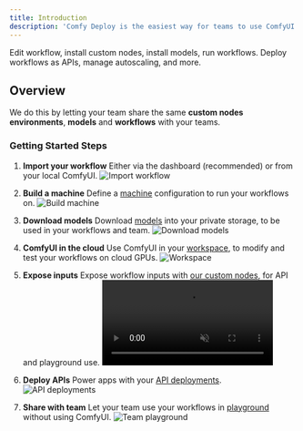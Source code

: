 ```yaml
---
title: Introduction
description: 'Comfy Deploy is the easiest way for teams to use ComfyUI and power apps.'
---
```


<Cards>
  <Card title="ComfyUI Workspace" href="/docs/workspace/overview">
    Edit workflow, install custom nodes, install models, run workflows.
  </Card>
  <Card title="API Deployments" href="/docs/api">
    Deploy workflows as APIs, manage autoscaling, and more.
  </Card>
</Cards>

## Overview

We do this by letting your team share the same **custom nodes environments**, **models** and **workflows** with your teams. 

### Getting Started Steps

1. **Import your workflow**
   Either via the dashboard (recommended) or from your local ComfyUI.
   ![Import workflow](/images/workflow/import.png)

2. **Build a machine**
   Define a [machine](/v2/machines/environment) configuration to run your workflows on.
   ![Build machine](/images/machine/machine-pick.png)

3. **Download models**
   Download [models](/v2/models/download) into your private storage, to be used in your workflows and team.
   ![Download models](/images/models/search.png)

4. **ComfyUI in the cloud**
   Use ComfyUI in your [workspace](/v2/workspace/overview), to modify and test your workflows on cloud GPUs.
   ![Workspace](/images/workspace/session.png)

5. **Expose inputs**
   Expose workflow inputs with [our custom nodes](/v2/deployments/inputs), for API and playground use.
   <video src="/images/input-custom-nodes/expose-prompt.mp4" autoPlay loop muted>
   </video>

6. **Deploy APIs**
   Power apps with your [API deployments](/v2/deployments/create).
   ![API deployments](/images/deployments/page.png)

7. **Share with team**
   Let your team use your workflows in [playground](/v2/team/playground) without using ComfyUI.
   ![Team playground](/images/playground/shot.png)
